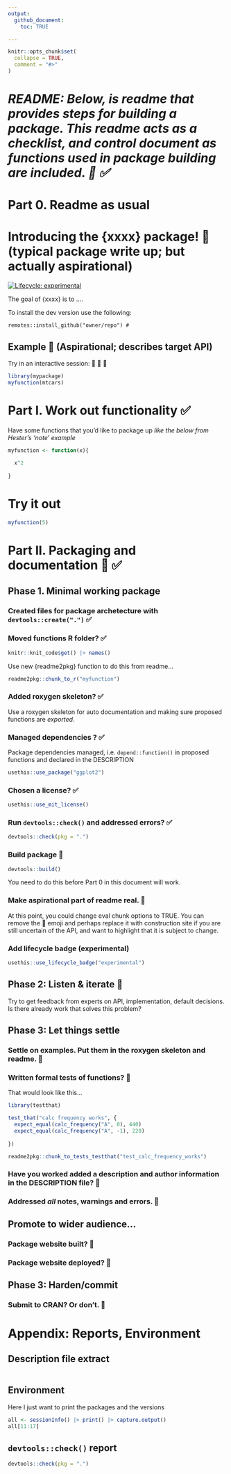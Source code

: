```yaml
---
output: 
  github_document:
    toc: TRUE

---
```




<!-- README.md is generated from README.Rmd. Please edit that file -->

```r
knitr::opts_chunk$set(
  collapse = TRUE,
  comment = "#>"
)
```

# *README: Below, is readme that provides steps for building a package.  This readme acts as a checklist, and control document as functions used in package building are included. 🚧 ✅ *

# Part 0. Readme as usual

# Introducing the {xxxx} package! 🦄 (typical package write up; but actually aspirational)

<!-- badges: start -->
[![Lifecycle: experimental](https://img.shields.io/badge/lifecycle-experimental-orange.svg)](https://lifecycle.r-lib.org/articles/stages.html#experimental)
<!-- badges: end -->


The goal of {xxxx} is to ....


To install the dev version use the following:

```
remotes::install_github("owner/repo") # 
```  
  
## Example  🦄 (Aspirational; describes target API)

Try in an interactive session:  🦄 🦄 🦄 

```r
library(mypackage)
myfunction(mtcars)
```



# Part I. Work out functionality  ✅ 

Have some functions that you'd like to package up *like the below from Hester's 'note' example*


```r
myfunction <- function(x){
  
  x^2
  
}
```
# Try it out

```r
myfunction(5)
```

# Part II. Packaging and documentation  🚧 ✅ 

## Phase 1. Minimal working package

### Created files for package archetecture with `devtools::create(".")` ✅ 

### Moved functions R folder? ✅  

```r
knitr::knit_code$get() |> names()
```

Use new {readme2pkg} function to do this from readme...

```r
readme2pkg::chunk_to_r("myfunction")
```



### Added roxygen skeleton? ✅ 

Use a roxygen skeleton for auto documentation and making sure proposed functions are *exported*.

### Managed dependencies ? ✅ 

Package dependencies managed, i.e. `depend::function()` in proposed functions and declared in the DESCRIPTION

```r
usethis::use_package("ggplot2")
```



### Chosen a license? ✅ 


```r
usethis::use_mit_license()
```

### Run `devtools::check()` and addressed errors? ✅ 

```r
devtools::check(pkg = ".")
```

### Build package 🚧 

```r
devtools::build()
```

You need to do this before Part 0 in this document will work.

### Make aspirational part of readme real. 🚧 

At this point, you could change eval chunk options to TRUE. You can remove  the 🦄 emoji and perhaps replace it with construction site if you are still uncertain of the API, and want to highlight that it is subject to change. 

### Add lifecycle badge (experimental)

```r
usethis::use_lifecycle_badge("experimental")
```


## Phase 2: Listen & iterate 🚧 

Try to get feedback from experts on API, implementation, default decisions.  Is there already work that solves this problem? 


## Phase 3: Let things settle

### Settle on examples.  Put them in the roxygen skeleton and readme. 🚧 

### Written formal tests of functions? 🚧 


That would look like this...

```r
library(testthat)

test_that("calc frequency works", {
  expect_equal(calc_frequency("A", 0), 440)
  expect_equal(calc_frequency("A", -1), 220)
  
})
```


```r
readme2pkg::chunk_to_tests_testthat("test_calc_frequency_works")
```


### Have you worked added a description and author information in the DESCRIPTION file? 🚧 

### Addressed *all* notes, warnings and errors. 🚧 

## Promote to wider audience...

### Package website built? 🚧 

### Package website deployed? 🚧 

## Phase 3: Harden/commit

### Submit to CRAN? Or don't.  🚧 

# Appendix: Reports, Environment

## Description file extract

```r

```

## Environment

Here I just want to print the packages and the versions

```r
all <- sessionInfo() |> print() |> capture.output()
all[11:17]
```

## `devtools::check()` report

```r
devtools::check(pkg = ".")
```




